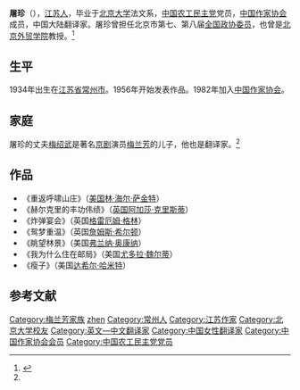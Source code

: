{{blpsources|time=2018-07-11T06:22:55+00:00}}
{{Infobox writer <!-- see Template:Infobox writer -->
| 图像     = 
| 图像说明 = 
| 姓名     = 屠珍
| 原文名称 = 
| 笔名     = 
| 原名     = 
| 出生     = {{birth date and age|1934|3|8}}
| 出生地点 = {{CHN-1928}}[[江苏省|江苏省]][[常州市|常州市]]
| 逝世     = <!--卒年在前生年在后{{death date and age|}} 或{{Death year and age| }}-->
| 逝世地点 = 
| 职业     = 翻译家
| 国籍     = {{PRC}}
| 种族     = 汉族
| 语言     = [[普通話|普通話]]、[[法語|法語]]
| 母校     = [[北京大学|北京大学]]
| 创作时期 = 1956年至今
| 体裁     = 小说
| 主题     = 
| 文学运动 = 
| 代表作   = 《重返呼啸山庄》
| 父母     = 
| 配偶     = {{marriage|[[梅绍武|梅绍武]]|1956|2005|reason=widowed}}
| 奖项     = <!--  {{Awards|award= |year= |title= }} -->
}}

'''屠珍'''（{{bd|1934年|3月8日|||catIdx=T屠}}），[[江苏省|江苏人]]，毕业于[[北京大学|北京大学]]法文系，[[中国农工民主党|中国农工民主党]]党员，[[中国作家协会|中国作家协会]]成员，中国大陆翻译家。屠珍曾担任北京市第七、第八届[[中国人民政治协商会议|全国政协委员]]，也曾是[[北京外贸学院|北京外贸学院]]教授。<ref name="fish">{{cite web |url=http://ent.sina.com.cn/x/2005-09-30/1629855831.html |title=梅兰芳次子梅绍武辞世 |date=2005-09-30|accessdate=2014-01-08 |work=新浪 |archive-date=2014-01-08 |archive-url=https://web.archive.org/web/20140108151056/http://ent.sina.com.cn/x/2005-09-30/1629855831.html |dead-url=no}}</ref>

==生平==
1934年出生在[[江苏省|江苏省]][[常州市|常州市]]。1956年开始发表作品。1982年加入[[中国作家协会|中国作家协会]]。

==家庭==
屠珍的丈夫[[梅绍武|梅绍武]]是著名[[京剧|京剧]]演员[[梅兰芳|梅兰芳]]的儿子，他也是翻译家。<ref name="fish"/>

==作品==
*《重返呼啸山庄》（[[美国|美国]][[林·海尔·萨金特|林·海尔·萨金特]]）
*《赫尔克里的丰功伟绩》（[[英国|英国]][[阿加莎·克里斯蒂|阿加莎·克里斯蒂]]）
*《炸弹宴会》（英国[[格雷厄姆·格林|格雷厄姆·格林]]）
*《鸳梦重温》（英国[[詹姆斯·希尔顿|詹姆斯·希尔顿]]）
*《眺望林景》（美国[[弗兰纳·奥康纳|弗兰纳·奥康纳]]）
*《我为什么住在邮局》（美国[[尤多拉·魏尔蒂|尤多拉·魏尔蒂]]）
*《瘦子》（美国[[达希尔·哈米特|达希尔·哈米特]]）

==参考文献==
{{reflist}}

{{Authority control}}
{{DEFAULTSORT:Tu zhen}}
[[Category:梅兰芳家族|Category:梅兰芳家族]]
[[Category:屠姓|zhen]]
[[Category:常州人|Category:常州人]]
[[Category:江苏作家|Category:江苏作家]]
[[Category:北京大学校友|Category:北京大学校友]]
[[Category:英文—中文翻译家|Category:英文—中文翻译家]]
[[Category:中国女性翻译家|Category:中国女性翻译家]]
[[Category:中国作家协会会员|Category:中国作家协会会员]]
[[Category:中国农工民主党党员|Category:中国农工民主党党员]]